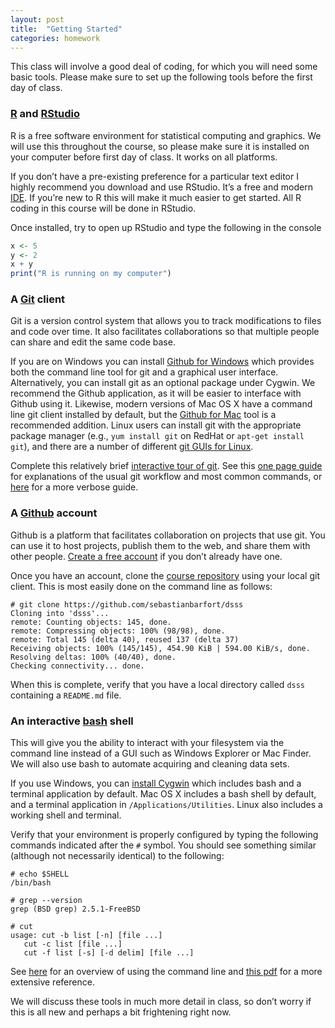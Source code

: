 ```yaml
---
layout: post
title:  "Getting Started"
categories: homework
---
```


This class will involve a good deal of coding, for which you will need some basic tools. Please make sure to set up the following tools before the first day of class.

### [R](http://www.r-project.org/) and [RStudio](http://www.rstudio.com/)

R is a free software environment for statistical computing and graphics. We will use this throughout the course, so please make sure it is installed on your computer before first day of class. It works on all platforms.

If you don't have a pre-existing preference for a particular text editor I highly recommend you download and use RStudio. It's a free and modern [IDE](http://en.wikipedia.org/wiki/Integrated_development_environment). If you're new to R this will make it much easier to get started. All R coding in this course will be done in RStudio.

Once installed, try to open up RStudio and type the following in the console

```r
x <- 5
y <- 2
x + y
print("R is running on my computer")
```

### A [Git](http://git-scm.com) client

Git is a version control system that allows you to track modifications to files and code over time. It also facilitates collaborations so that multiple people can share and edit the same code base.

If you are on Windows you can install [Github for Windows](https://windows.github.com) which provides both the command line tool for git and a graphical user interface. Alternatively, you can install git as an optional package under Cygwin. We recommend the Github application, as it will be easier to interface with Github using it. Likewise, modern versions of Mac OS X have a command line git client installed by default, but the [Github for Mac](https://mac.github.com) tool is a recommended addition. Linux users can install git with the appropriate package manager (e.g., ``yum install git`` on RedHat or ``apt-get install git``), and there are a number of different [git GUIs for Linux](http://unix.stackexchange.com/questions/144100/is-there-a-usable-gui-front-end-to-git-on-linux).

Complete this relatively brief [interactive tour of git](https://www.codeschool.com/courses/try-git). See this [one page guide](http://rogerdudler.github.io/git-guide/) for explanations of the usual git workflow and most common commands, or [here](http://kbroman.org/github_tutorial/) for a more verbose guide.

### A [Github](http://github.com) account

Github is a platform that facilitates collaboration on projects that use git. You can use it to host projects, publish them to the web, and share them with other people. [Create a free account](https://help.github.com/articles/signing-up-for-a-new-github-account/) if you don't already have one.

Once you have an account, clone the [course repository](https://github.com/sebastianbarfort/dsss) using your local git client. This is most easily done on the command line as follows:

    # git clone https://github.com/sebastianbarfort/dsss
	Cloning into 'dsss'...
	remote: Counting objects: 145, done.
	remote: Compressing objects: 100% (98/98), done.
	remote: Total 145 (delta 40), reused 137 (delta 37)
	Receiving objects: 100% (145/145), 454.90 KiB | 594.00 KiB/s, done.
	Resolving deltas: 100% (40/40), done.
	Checking connectivity... done.

When this is complete, verify that you have a local directory called ``dsss`` containing a ``README.md`` file.

### An interactive [bash](http://www.gnu.org/software/bash/) shell

This will give you the ability to interact with your filesystem via the command line instead of a GUI such as Windows Explorer or Mac Finder. We will also use bash to automate acquiring and cleaning data sets.

If you use Windows, you can [install Cygwin](https://cygwin.com/install.html) which includes bash and a terminal application by default. Mac OS X includes a bash shell by default, and a terminal application in ``/Applications/Utilities``. Linux also includes a working shell and terminal.

Verify that your environment is properly configured by typing the following commands indicated after the `#` symbol. You should see something similar  (although not necessarily identical) to the following:

    # echo $SHELL
    /bin/bash

    # grep --version
    grep (BSD grep) 2.5.1-FreeBSD

    # cut
    usage: cut -b list [-n] [file ...]
       cut -c list [file ...]
       cut -f list [-s] [-d delim] [file ...]

See [here](http://cli.learncodethehardway.org/book/) for an overview of using the command line and [this pdf](http://softlayer-dal.dl.sourceforge.net/project/linuxcommand/TLCL/13.07/TLCL-13.07.pdf) for a more extensive reference.

We will discuss these tools in much more detail in class, so don't worry if this is all new and perhaps a bit frightening right now.